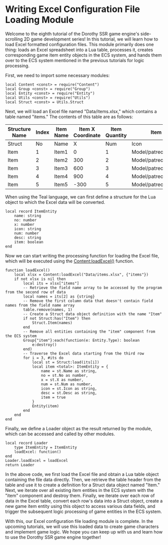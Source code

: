 
# Writing Excel Configuration File Loading Module

Welcome to the eighth tutorial of the Dorothy SSR game engine's side-scrolling 2D game development series! In this tutorial, we will learn how to load Excel formatted configuration files. This module primarily does one thing: loads an Excel spreadsheet into a Lua table, processes it, creates corresponding game item entity objects in the ECS system, and hands them over to the ECS system mentioned in the previous tutorials for logic processing.

First, we need to import some necessary modules:

```tl title="Script/Loader.tl"
local Content <const> = require("Content")
local Group <const> = require("Group")
local Entity <const> = require("Entity")
local Utils <const> = require("Utils")
local Struct <const> = Utils.Struct
```

Next, we will load an Excel file named "Data/items.xlsx," which contains a table named "items." The contents of this table are as follows:

| Structure Name | Index | Item Name | Item X Coordinate | Item Quantity | Item Icon                   | Item Description |
| -------------- | ----- | --------- | ---------------- | ------------- | -------------------------- | ---------------- |
| Struct         | No    | Name      | X                | Num           | Icon                       | Desc             |
| Item           | 1     | Item1     | 0                | 1             | Model/patreon.clip\|whale  | Description1     |
| Item           | 2     | Item2     | 300              | 2             | Model/patreon.clip\|cow    | Description2     |
| Item           | 3     | Item3     | 600              | 3             | Model/patreon.clip\|sloth  | Description3     |
| Item           | 4     | Item4     | 900              | 4             | Model/patreon.clip\|panda  | Description4     |
| Item           | 5     | Item5     | -300             | 5             | Model/patreon.clip\|rabbit | Description5     |

When using the Teal language, we can first define a structure for the Lua object to which the Excel data will be converted.

```tl title="Script/Loader.tl"
local record ItemEntity
	name: string
	no: number
	x: number
	icon: string
	num: number
	desc: string
	item: boolean
end
```

Now we can start writing the processing function for loading the Excel file, which will be executed using the [Content:loadExcel()](/docs/api/Class/Content#loadexcel) function.

```tl title="Script/Loader.tl"
function loadExcel()
	local xlsx = Content:loadExcel("Data/items.xlsx", {"items"})
	if not xlsx is nil then
		local its = xlsx["items"]
		-- Retrieve the field name array to be accessed by the program from the second row of data
		local names = its[2] as {string}
		-- Remove the first column data that doesn't contain field names from the field name array
		table.remove(names, 1)
		-- Create a Struct data object definition with the name "Item"
		if not Struct:has("Item") then
			Struct.Item(names)
		end
		-- Remove all entities containing the "item" component from the ECS system
		Group{"item"}:each(function(e: Entity.Type): boolean
			e:destroy()
		end)
		-- Traverse the Excel data starting from the third row
		for i = 3, #its do
			local st = Struct:load(its[i])
			local item <total>: ItemEntity = {
				name = st.Name as string,
				no = st.No as number,
				x = st.X as number,
				num = st.Num as number,
				icon = st.Icon as string,
				desc = st.Desc as string,
				item = true
			}
			Entity(item)
		end
	end
end
```

Finally, we define a Loader object as the result returned by the module, which can be accessed and called by other modules.

```tl title="Script/Loader.tl"
local record Loader
	type ItemEntity = ItemEntity
	loadExcel: function()
end
Loader.loadExcel = loadExcel
return Loader
```

In the above code, we first load the Excel file and obtain a Lua table object containing the file data directly. Then, we retrieve the table header from the table and use it to create a definition for a Struct data object named "Item." Next, we iterate over all existing item entities in the ECS system with the "item" component and destroy them. Finally, we iterate over each row of data in the Excel table, convert each row's data into a Struct object, create a new game item entity using this object to access various data fields, and trigger the subsequent logic processing of game entities in the ECS system.

With this, our Excel configuration file loading module is complete. In the upcoming tutorials, we will use this loaded data to create game characters and implement game logic. We hope you can keep up with us and learn how to use the Dorothy SSR game engine together!